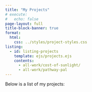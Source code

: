 ```yaml
---
title: "My Projects"
# execute:
#   echo: false
page-layout: full
title-block-banner: true
format:
  html:
    css: ../styles/project-styles.css
listing:
  - id: listing-projects
    template: ejs/projects.ejs
    contents: 
      - all-work/cost-of-sunlight/
      - all-work/pathway-pal
---
```


Below is a list of my projects:

<br>

::: {#listing-projects}
:::
